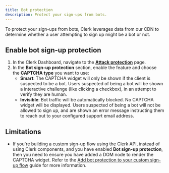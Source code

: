 ```yaml
---
title: Bot protection
description: Protect your sign-ups from bots.
---
```


To protect your sign-ups from bots, Clerk leverages data from our CDN to determine whether a user attempting to sign up might be a bot or not.

## Enable bot sign-up protection

1. In the Clerk Dashboard, navigate to the [**Attack protection**](https://dashboard.clerk.com/last-active?path=user-authentication/attack-protection) page.
1. In the **Bot sign-up protection** section, enable the feature and choose the **CAPTCHA type** you want to use:
   - **Smart**: The CAPTCHA widget will only be shown if the client is suspected to be a bot. Users suspected of being a bot will be shown a interactive challenge (like clicking a checkbox), in an attempt to verify they are human.
   - **Invisible**: Bot traffic will be automatically blocked. No CAPTCHA widget will be displayed. Users suspected of being a bot will not be allowed to sign up, and are shown an error message instructing them to reach out to your configured support email address.

## Limitations

- If you're building a custom sign-up flow using the Clerk API, instead of using Clerk components, and you have enabled **Bot sign-up protection**, then you need to ensure you have added a DOM node to render the CAPTCHA widget. Refer to the [Add bot protection to your custom sign-up flow](/docs/custom-flows/bot-sign-up-protection) guide for more information.
